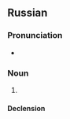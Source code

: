 ==Russian==

===Pronunciation===
* {{ru-IPA|браты́ня}}

===Noun===
{{ru-noun|браты́ня|f-in|браты́ни|браты́ни}}

# {{obsolete form of|братина|lang=ru}}

====Declension====
{{ru-noun-table|браты́ня}}